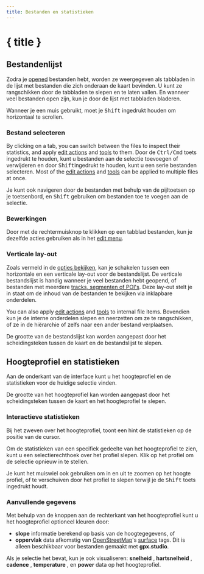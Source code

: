```yaml
---
title: Bestanden en statistieken
---
```


<script>
</script>

# { title }

## Bestandenlijst

Zodra je [opened](./menu/file) bestanden hebt, worden ze weergegeven als tabbladen in de lijst met bestanden die zich onderaan de kaart bevinden.
U kunt ze rangschikken door de tabbladen te slepen en te laten vallen.
En wanneer veel bestanden open zijn, kun je door de lijst met tabbladen bladeren.

<DocsNote>

Wanneer je een muis gebruikt, moet je <kbd>Shift</kbd> ingedrukt houden om horizontaal te scrollen.

</DocsNote>

### Bestand selecteren

By clicking on a tab, you can switch between the files to inspect their statistics, and apply [edit actions](./menu/edit) and [tools](./toolbar) to them.
Door de <kbd>Ctrl/Cmd</kbd> toets ingedrukt te houden, kunt u bestanden aan de selectie toevoegen of verwijderen en door <kbd>Shift</kbd>ingedrukt te houden, kunt u een serie bestanden selecteren.
Most of the [edit actions](./menu/edit) and [tools](./toolbar) can be applied to multiple files at once.

<DocsNote>

Je kunt ook navigeren door de bestanden met behulp van de pijltoetsen op je toetsenbord, en <kbd>Shift</kbd> gebruiken om bestanden toe te voegen aan de selectie.

</DocsNote>

### Bewerkingen

Door met de rechtermuisknop te klikken op een tabblad bestanden, kun je dezelfde acties gebruiken als in het [edit menu](./menu/edit).

### Verticale lay-out

Zoals vermeld in de [opties bekijken](./menu/view), kan je schakelen tussen een horizontale en een verticale lay-out voor de bestandslijst.
De verticale bestandslijst is handig wanneer je veel bestanden hebt geopend, of bestanden met meerdere [tracks, segmenten of POI's](./gpx).
Deze lay-out stelt je in staat om de inhoud van de bestanden te bekijken via inklapbare onderdelen.

You can also apply [edit actions](./menu/edit) and [tools](./toolbar) to internal file items.
Bovendien kun je de interne onderdelen slepen en neerzetten om ze te rangschikken, of ze in de hiërarchie of zelfs naar een ander bestand verplaatsen.

<DocsNote>

De grootte van de bestandslijst kan worden aangepast door het scheidingsteken tussen de kaart en de bestandslijst te slepen.

</DocsNote>

## Hoogteprofiel en statistieken

Aan de onderkant van de interface kunt u het hoogteprofiel en de statistieken voor de huidige selectie vinden.

<DocsNote>

De grootte van het hoogteprofiel kan worden aangepast door het scheidingsteken tussen de kaart en het hoogteprofiel te slepen.

</DocsNote>

### Interactieve statistieken

Bij het zweven over het hoogteprofiel, toont een hint de statistieken op de positie van de cursor.

Om de statistieken van een specifiek gedeelte van het hoogteprofiel te zien, kunt u een selectierechthoek over het profiel slepen.
Klik op het profiel om de selectie opnieuw in te stellen.

Je kunt het muiswiel ook gebruiken om in en uit te zoomen op het hoogte profiel, of te verschuiven door het profiel te slepen terwijl je de <kbd>Shift</kbd> toets ingedrukt houdt.

### Aanvullende gegevens

Met behulp van de knoppen aan de rechterkant van het hoogteprofiel kunt u het hoogteprofiel optioneel kleuren door:

- **slope** <TriangleRight size="16" class="inline-block" style="margin-bottom: 2px" /> informatie berekend op basis van de hoogtegegevens, of
- **oppervlak** <BrickWall size="16" class="inline-block" style="margin-bottom: 2px" /> data afkomstig van <a href="https://www.openstreetmap.org/" target="_blank">OpenStreetMap</a>'s <a href="https://wiki.openstreetmap.org/wiki/Key:surface" target="_blank">surface</a> tags.
  Dit is alleen beschikbaar voor bestanden gemaakt met **gpx.studio**.

Als je selectie het bevat, kun je ook visualiseren: **snelheid** <Zap size="16" class="inline-block" style="margin-bottom: 2px" />, **hartsnelheid** <HeartPulse size="16" class="inline-block" style="margin-bottom: 2px" />, **cadence** <Orbit size="16" class="inline-block" style="margin-bottom: 2px" />, **temperature** <Thermometer size="16" class="inline-block" style="margin-bottom: 2px" />, en **power** <SquareActivity size="16" class="inline-block" style="margin-bottom: 2px" /> data op het hoogteprofiel.
